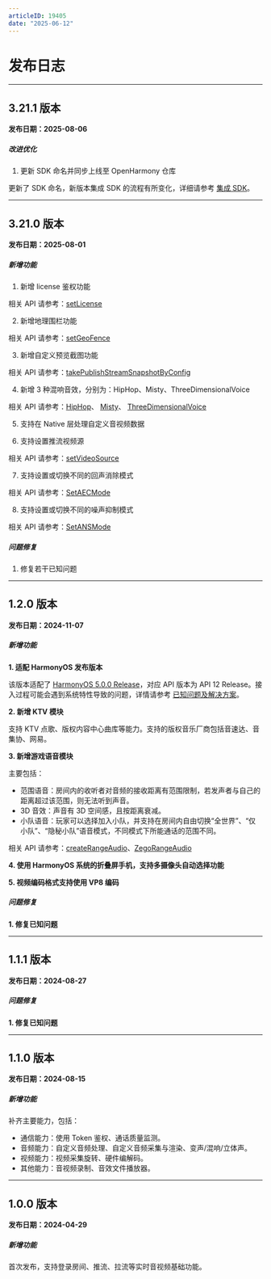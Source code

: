 ```yaml
---
articleID: 19405
date: "2025-06-12"
---
```




# 发布日志

- - -

## 3.21.1 版本

**发布日期：2025-08-06**

<h5>改进优化</h5>

1. 更新 SDK 命名并同步上线至 OpenHarmony 仓库

  更新了 SDK 命名，新版本集成 SDK 的流程有所变化，详细请参考 [集成 SDK](./../quick-start/integrating-sdk.mdx)。

---

## 3.21.0 版本

**发布日期：2025-08-01**

<h5>新增功能</h5> 


1. 新增 license 鉴权功能 

相关 API 请参考：[setLicense](https://doc-zh.zego.im/unique-api/express-video-sdk/zh/ets_ohos/classes/_zegoexpressengine_.zegoexpressengine.html#setlicense)

2. 新增地理围栏功能 

相关 API 请参考：[setGeoFence](https://doc-zh.zego.im/unique-api/express-video-sdk/zh/ets_ohos/classes/_zegoexpressengine_.zegoexpressengine.html#setgeofence)

3. 新增自定义预览截图功能 

相关 API 请参考：[takePublishStreamSnapshotByConfig](https://doc-zh.zego.im/unique-api/express-video-sdk/zh/ets_ohos/classes/_zegoexpressengine_.zegoexpressengine.html#takepublishstreamsnapshotbyconfig)


4. 新增 3 种混响音效，分别为：HipHop、Misty、ThreeDimensionalVoice

相关 API 请参考：[HipHop](https://doc-zh.zego.im/unique-api/express-video-sdk/zh/ets_ohos/enums/_zegoexpressdefines_.zegoreverbpreset.html#hiphop)、 [Misty](https://doc-zh.zego.im/unique-api/express-video-sdk/zh/ets_ohos/enums/_zegoexpressdefines_.zegoreverbpreset.html#misty)、 [ThreeDimensionalVoice](https://doc-zh.zego.im/unique-api/express-video-sdk/zh/ets_ohos/enums/_zegoexpressdefines_.zegoreverbpreset.html#threedimensionalvoice)

5. 支持在 Native 层处理自定义音视频数据

6. 支持设置推流视频源 

相关 API 请参考：[setVideoSource](https://doc-zh.zego.im/unique-api/express-video-sdk/zh/ets_ohos/classes/_zegoexpressengine_.zegoexpressengine.html#setvideosource)

7. 支持设置或切换不同的回声消除模式

相关 API 请参考：[SetAECMode](https://doc-zh.zego.im/unique-api/express-video-sdk/zh/ets_ohos/classes/_zegoexpressengine_.zegoexpressengine.html#setaecmode)

8. 支持设置或切换不同的噪声抑制模式

相关 API 请参考：[SetANSMode](https://doc-zh.zego.im/unique-api/express-video-sdk/zh/ets_ohos/classes/_zegoexpressengine_.zegoexpressengine.html#setansmode)


<h5>问题修复</h5>

1. 修复若干已知问题

---

## 1.2.0 版本

**发布日期：2024-11-07**

<h5>新增功能</h5>

**1. 适配 HarmonyOS 发布版本**

该版本适配了 [HarmonyOS 5.0.0 Release](https://developer.huawei.com/consumer/cn/doc/harmonyos-releases-V5/overview-V5)，对应 API 版本为 API 12 Release。接入过程可能会遇到系统特性导致的问题，详情请参考 [已知问题及解决方案](!known_issues_and_solutions)。


**2. 新增 KTV 模块**

支持 KTV 点歌、版权内容中心曲库等能力。支持的版权音乐厂商包括音速达、音集协、网易。

**3. 新增游戏语音模块**

主要包括：
- 范围语音：房间内的收听者对音频的接收距离有范围限制，若发声者与自己的距离超过该范围，则无法听到声音。
- 3D 音效：声音有 3D 空间感，且按距离衰减。
- 小队语音：玩家可以选择加入小队，并支持在房间内自由切换“全世界”、“仅小队”、“隐秘小队”语音模式，不同模式下所能通话的范围不同。

相关 API 请参考：[createRangeAudio](https://doc-zh.zego.im/unique-api/express-video-sdk/zh/ets_ohos/classes/_zegoexpressengine_.zegoexpressengine.html#createrangeaudio)、[ZegoRangeAudio](https://doc-zh.zego.im/unique-api/express-video-sdk/zh/ets_ohos/classes/_zegoexpressdefines_.zegorangeaudio.html)


**4. 使用 HarmonyOS 系统的折叠屏手机，支持多摄像头自动选择功能**

**5. 视频编码格式支持使用 VP8 编码**

<h5>问题修复</h5>

**1. 修复已知问题**

---
## 1.1.1 版本

**发布日期：2024-08-27**

<h5>问题修复</h5>

**1. 修复已知问题**

---
## 1.1.0 版本

**发布日期：2024-08-15**

<h5>新增功能</h5>

补齐主要能力，包括：
- 通信能力：使用 Token 鉴权、通话质量监测。
- 音频能力：自定义音频处理、自定义音频采集与渲染、变声/混响/立体声。
- 视频能力：视频采集旋转、硬件编解码。
- 其他能力：音视频录制、音效文件播放器。

---
## 1.0.0 版本

**发布日期：2024-04-29**

<h5>新增功能</h5>

首次发布，支持登录房间、推流、拉流等实时音视频基础功能。



